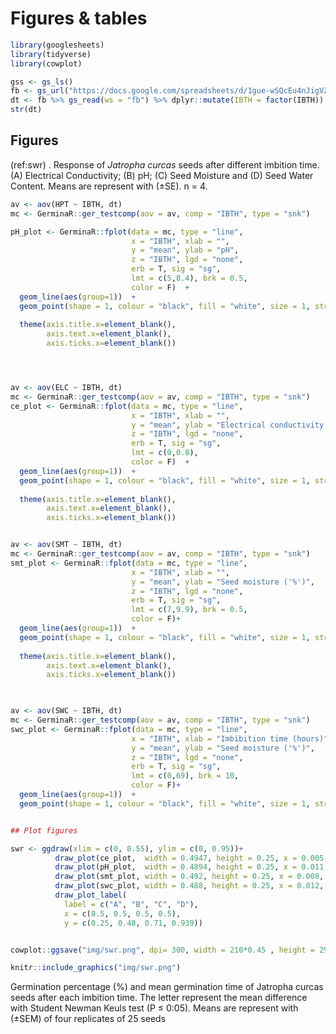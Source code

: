 # Figures & tables

```r

library(googlesheets)
library(tidyverse)
library(cowplot)

gss <- gs_ls()
fb <- gs_url("https://docs.google.com/spreadsheets/d/1gue-wSQcEu4nJigVZdUWsTfIIzhtxpDRdWAQiEHgKak/edit#gid=1437032568") 
dt <- fb %>% gs_read(ws = "fb") %>% dplyr::mutate(IBTH = factor(IBTH))
str(dt)
```


## Figures

(ref:swr) . Response of *Jatropha curcas* seeds after different imbition time. (A) Electrical Conductivity; (B) pH; (C) Seed Moisture and  (D) Seed Water Content. Means are represent with (±SE). n = 4.


```r

av <- aov(HPT ~ IBTH, dt)
mc <- GerminaR::ger_testcomp(aov = av, comp = "IBTH", type = "snk")

pH_plot <- GerminaR::fplot(data = mc, type = "line",
                           x = "IBTH", xlab = "",
                           y = "mean", ylab = "pH",
                           z = "IBTH", lgd = "none", 
                           erb = T, sig = "sg", 
                           lmt = c(5,8.4), brk = 0.5, 
                           color = F)  + 
  geom_line(aes(group=1))  +
  geom_point(shape = 1, colour = "black", fill = "white", size = 1, stroke = 0.5)+
  
  theme(axis.title.x=element_blank(),
        axis.text.x=element_blank(),
        axis.ticks.x=element_blank())




av <- aov(ELC ~ IBTH, dt)
mc <- GerminaR::ger_testcomp(aov = av, comp = "IBTH", type = "snk")
ce_plot <- GerminaR::fplot(data = mc, type = "line",
                           x = "IBTH", xlab = "",
                           y = "mean", ylab = "Electrical conductivity (dS.m^{-1})",
                           z = "IBTH", lgd = "none", 
                           erb = T, sig = "sg", 
                           lmt = c(0,0.8),
                           color = F)  + 
  geom_line(aes(group=1))  +
  geom_point(shape = 1, colour = "black", fill = "white", size = 1, stroke = 0.5)+
  
  theme(axis.title.x=element_blank(),
        axis.text.x=element_blank(),
        axis.ticks.x=element_blank())


av <- aov(SMT ~ IBTH, dt)
mc <- GerminaR::ger_testcomp(aov = av, comp = "IBTH", type = "snk")
smt_plot <- GerminaR::fplot(data = mc, type = "line",
                           x = "IBTH", xlab = "",
                           y = "mean", ylab = "Seed moisture ('%')",
                           z = "IBTH", lgd = "none", 
                           erb = T, sig = "sg", 
                           lmt = c(7,9.9), brk = 0.5, 
                           color = F)+ 
  geom_line(aes(group=1))  +
  geom_point(shape = 1, colour = "black", fill = "white", size = 1, stroke = 0.5)+
  
  theme(axis.title.x=element_blank(),
        axis.text.x=element_blank(),
        axis.ticks.x=element_blank())

                      

av <- aov(SWC ~ IBTH, dt)
mc <- GerminaR::ger_testcomp(aov = av, comp = "IBTH", type = "snk")
swc_plot <- GerminaR::fplot(data = mc, type = "line",
                           x = "IBTH", xlab = "Imbibition time (hours)",
                           y = "mean", ylab = "Seed moisture ('%')",
                           z = "IBTH", lgd = "none", 
                           erb = T, sig = "sg", 
                           lmt = c(0,69), brk = 10, 
                           color = F)+ 
  geom_line(aes(group=1))  +
  geom_point(shape = 1, colour = "black", fill = "white", size = 1, stroke = 0.5)


## Plot figures

swr <- ggdraw(xlim = c(0, 0.55), ylim = c(0, 0.95))+
          draw_plot(ce_plot,  width = 0.4947, height = 0.25, x = 0.005, y = 0.695) +
          draw_plot(pH_plot,  width = 0.4894, height = 0.25, x = 0.011, y = 0.464) +
          draw_plot(smt_plot, width = 0.492, height = 0.25, x = 0.008, y = 0.232) +
          draw_plot(swc_plot, width = 0.488, height = 0.25, x = 0.012, y = 0.0) +
          draw_plot_label(
            label = c("A", "B", "C", "D"), 
            x = c(0.5, 0.5, 0.5, 0.5), 
            y = c(0.25, 0.48, 0.71, 0.939))


cowplot::ggsave("img/swr.png", dpi= 300, width = 210*0.45 , height = 297*0.9, units = "mm")

knitr::include_graphics("img/swr.png")

```




 Germination percentage (%) and mean germination time of Jatropha curcas seeds after each imbition time. The letter represent the mean difference with Student Newman Keuls test (P ≤ 0:05). Means are represent with (±SEM) of four replicates of 25 seeds